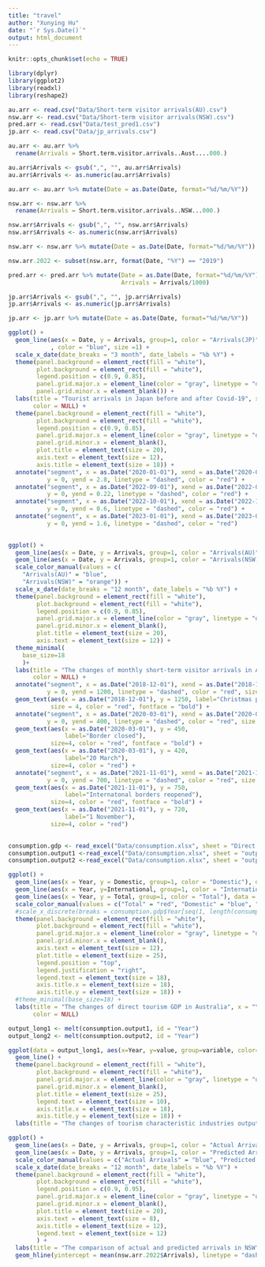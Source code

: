 ```yaml
---
title: "travel"
author: "Xunying Hu"
date: "`r Sys.Date()`"
output: html_document
---
```


```r
knitr::opts_chunk$set(echo = TRUE)
```

```r
library(dplyr)
library(ggplot2)
library(readxl)
library(reshape2)
```


```r
au.arr <- read.csv("Data/Short-term visitor arrivals(AU).csv")
nsw.arr <- read.csv("Data/Short-term visitor arrivals(NSW).csv")
pred.arr <- read.csv("Data/test_pred1.csv")
jp.arr <- read.csv("Data/jp_arrivals.csv")
```

```r
au.arr <- au.arr %>% 
  rename(Arrivals = Short.term.visitor.arrivals..Aust....000.)

au.arr$Arrivals <- gsub(",", "", au.arr$Arrivals)
au.arr$Arrivals <- as.numeric(au.arr$Arrivals)

au.arr <- au.arr %>% mutate(Date = as.Date(Date, format="%d/%m/%Y"))
```

```r
nsw.arr <- nsw.arr %>% 
  rename(Arrivals = Short.term.visitor.arrivals..NSW...000.)

nsw.arr$Arrivals <- gsub(",", "", nsw.arr$Arrivals)
nsw.arr$Arrivals <- as.numeric(nsw.arr$Arrivals)

nsw.arr <- nsw.arr %>% mutate(Date = as.Date(Date, format="%d/%m/%Y"))
```

```r
nsw.arr.2022 <- subset(nsw.arr, format(Date, "%Y") == "2019")
```


```r
pred.arr <- pred.arr %>% mutate(Date = as.Date(Date, format="%d/%m/%Y"),
                                Arrivals = Arrivals/1000)
```


```r
jp.arr$Arrivals <- gsub(",", "", jp.arr$Arrivals)
jp.arr$Arrivals <- as.numeric(jp.arr$Arrivals)

jp.arr <- jp.arr %>% mutate(Date = as.Date(Date, format="%d/%m/%Y"))
```

```r
ggplot() +
  geom_line(aes(x = Date, y = Arrivals, group=1, color = "Arrivals(JP)"), data = jp.arr %>% filter(Date >= as.Date("2019-09-01")) %>% mutate(Arrivals = round(Arrivals/1000000,2))
            , color = "blue", size =1) +
  scale_x_date(date_breaks = "3 month", date_labels = "%b %Y") +
  theme(panel.background = element_rect(fill = "white"),
        plot.background = element_rect(fill = "white"),
        legend.position = c(0.9, 0.85),
        panel.grid.major.x = element_line(color = "gray", linetype = "dashed"),
        panel.grid.minor.x = element_blank()) +
  labs(title = "Tourist arrivals in Japan before and after Covid-19", x = "Month", y = "Arrivals(m)",
       color = NULL) +
  theme(panel.background = element_rect(fill = "white"),
        plot.background = element_rect(fill = "white"),
        legend.position = c(0.9, 0.85),
        panel.grid.major.x = element_line(color = "gray", linetype = "dashed"),
        panel.grid.minor.x = element_blank(),
        plot.title = element_text(size = 20),
        axis.text = element_text(size = 12),
        axis.title = element_text(size = 18)) +
  annotate("segment", x = as.Date("2020-01-01"), xend = as.Date("2020-01-01"), 
           y = 0, yend = 2.8, linetype = "dashed", color = "red") +
  annotate("segment", x = as.Date("2022-09-01"), xend = as.Date("2022-09-01"), 
           y = 0, yend = 0.22, linetype = "dashed", color = "red") +
  annotate("segment", x = as.Date("2022-10-01"), xend = as.Date("2022-10-01"), 
           y = 0, yend = 0.6, linetype = "dashed", color = "red") +
  annotate("segment", x = as.Date("2023-01-01"), xend = as.Date("2023-01-01"), 
           y = 0, yend = 1.6, linetype = "dashed", color = "red")
  
```


```r
ggplot() +
  geom_line(aes(x = Date, y = Arrivals, group=1, color = "Arrivals(AU)"), data = au.arr, size=1) +
  geom_line(aes(x = Date, y = Arrivals, group=1, color = "Arrivals(NSW)"), data = nsw.arr, size=1) +
  scale_color_manual(values = c(
    "Arrivals(AU)" = "blue", 
    "Arrivals(NSW)" = "orange")) +
  scale_x_date(date_breaks = "12 month", date_labels = "%b %Y") +
  theme(panel.background = element_rect(fill = "white"),
        plot.background = element_rect(fill = "white"),
        legend.position = c(0.9, 0.85),
        panel.grid.major.x = element_line(color = "gray", linetype = "dashed"),
        panel.grid.minor.x = element_blank(),
        plot.title = element_text(size = 20),
        axis.text = element_text(size = 12)) +
  theme_minimal(
    base_size=18
    )+
  labs(title = "The changes of monthly short-term visitor arrivals in Australia and NSW", x = "Month", y = "Arrivals(000)",
       color = NULL) +
  annotate("segment", x = as.Date("2018-12-01"), xend = as.Date("2018-12-01"), 
           y = 0, yend = 1200, linetype = "dashed", color = "red", size=1) +
  geom_text(aes(x = as.Date("2018-12-01"), y = 1250, label="Christmas peak"),
            size = 4, color = "red", fontface = "bold") +
  annotate("segment", x = as.Date("2020-03-01"), xend = as.Date("2020-03-01"), 
           y = 0, yend = 400, linetype = "dashed", color = "red", size =1) +
  geom_text(aes(x = as.Date("2020-03-01"), y = 450, 
                label="Border closed"),
            size=4, color = "red", fontface = "bold") +
  geom_text(aes(x = as.Date("2020-03-01"), y = 420, 
                label="20 March"),
            size=4, color = "red") +
  annotate("segment", x = as.Date("2021-11-01"), xend = as.Date("2021-11-01"), 
           y = 0, yend = 700, linetype = "dashed", color = "red", size =1) +
  geom_text(aes(x = as.Date("2021-11-01"), y = 750, 
                label="Internatonal borders reopened"),
            size=4, color = "red", fontface = "bold") +
  geom_text(aes(x = as.Date("2021-11-01"), y = 720, 
                label="1 November"),
            size=4, color = "red") 
  
```

```r
consumption.gdp <- read_excel("Data/consumption.xlsx", sheet = "Direct tourism GDP ($m)")
consumption.output1 <-read_excel("Data/consumption.xlsx", sheet = "output")
consumption.output2 <-read_excel("Data/consumption.xlsx", sheet = "output2")
```

```r
ggplot() +
  geom_line(aes(x = Year, y = Domestic, group=1, color = "Domestic"), data = consumption.gdp, size=1, linetype="dashed") +
  geom_line(aes(x = Year, y=International, group=1, color = "International"), data =consumption.gdp,size=1, linetype="dashed") +
  geom_line(aes(x = Year, y = Total, group=1, color = "Total"), data = consumption.gdp, size=1.2) +
  scale_color_manual(values = c("Total" = "red", "Domestic" = "blue", "International" = "orange")) +
  #scale_x_discrete(breaks = consumption.gdp$Year[seq(1, length(consumption.gdp$Year), 2)]) +
  theme(panel.background = element_rect(fill = "white"),
        plot.background = element_rect(fill = "white"),
        panel.grid.major.x = element_line(color = "gray", linetype = "dashed"),
        panel.grid.minor.x = element_blank(),
        axis.text = element_text(size = 12),
        plot.title = element_text(size = 25),
        legend.position = "top",
        legend.justification = "right",
        legend.text = element_text(size = 18),
        axis.title.x = element_text(size = 18),
        axis.title.y = element_text(size = 18)) +
  #theme_minimal(base_size=18) +
  labs(title = "The changes of direct tourism GDP in Australia", x = "Year", y = "GDP ($m)",
       color = NULL)
```


```r
output_long1 <- melt(consumption.output1, id = "Year")
output_long2 <- melt(consumption.output2, id = "Year")
```

```r
ggplot(data = output_long1, aes(x=Year, y=value, group=variable, color=variable, shape=variable))+
  geom_line() +
  theme(panel.background = element_rect(fill = "white"),
        plot.background = element_rect(fill = "white"),
        panel.grid.major.x = element_line(color = "gray", linetype = "dashed"),
        panel.grid.minor.x = element_blank(),
        plot.title = element_text(size = 25),
        legend.text = element_text(size = 10),
        axis.title.x = element_text(size = 18),
        axis.title.y = element_text(size = 18)) +
  labs(title = "The changes of tourism characteristic industries output in Australia ", x = "Year", y = "Tourism output ($m)", color = NULL)
```

```r
ggplot() +
  geom_line(aes(x = Date, y = Arrivals, group=1, color = "Actual Arrivals"), data = nsw.arr, size=0.8, alpha = 0.6) +
  geom_line(aes(x = Date, y = Arrivals, group=1, color = "Predicted Arrivals"), data = pred.arr, size=0.8, alpha = 0.7) +
  scale_color_manual(values = c("Actual Arrivals" = "blue", "Predicted Arrivals" = "orange")) +
  scale_x_date(date_breaks = "12 month", date_labels = "%b %Y") +
  theme(panel.background = element_rect(fill = "white"),
        plot.background = element_rect(fill = "white"),
        legend.position = c(0.9, 0.95),
        panel.grid.major.x = element_line(color = "gray", linetype = "dashed"),
        panel.grid.minor.x = element_blank(),
        plot.title = element_text(size = 20),
        axis.text = element_text(size = 8),
        axis.title = element_text(size = 12),
        legend.text = element_text(size = 12)
        ) +
  labs(title = "The comparison of actual and predicted arrivals in NSW", x = "Month", y = "Arrivals(000)", color = NULL) +
  geom_hline(yintercept = mean(nsw.arr.2022$Arrivals), linetype = "dashed", color = "red")
```


